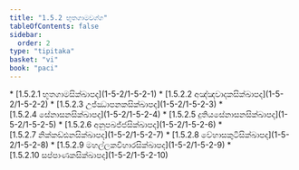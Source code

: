 ```yaml
---
title: "1.5.2 භූතගාමවග්ග"
tableOfContents: false
sidebar:
  order: 2
type: "tipitaka"
basket: "vi"
book: "paci"
---
```



<DynamicBreadcrumb />



<TableOfContents book="paci" section="1.5.2">
* [1.5.2.1 භූතගාමසික්ඛාපද](1-5-2/1-5-2-1)
* [1.5.2.2 අඤ්ඤවාදකසික්ඛාපද](1-5-2/1-5-2-2)
* [1.5.2.3 උජ්ඣාපනකසික්ඛාපද](1-5-2/1-5-2-3)
* [1.5.2.4 සේනාසනසික්ඛාපද](1-5-2/1-5-2-4)
* [1.5.2.5 දුතියසේනාසනසික්ඛාපද](1-5-2/1-5-2-5)
* [1.5.2.6 අනුපඛජ්ජසික්ඛාපද](1-5-2/1-5-2-6)
* [1.5.2.7 නික්කඩ්ඪනසික්ඛාපද](1-5-2/1-5-2-7)
* [1.5.2.8 වේහාසකුටිසික්ඛාපද](1-5-2/1-5-2-8)
* [1.5.2.9 මහල්ලකවිහාරසික්ඛාපද](1-5-2/1-5-2-9)
* [1.5.2.10 සප්පාණකසික්ඛාපද](1-5-2/1-5-2-10)
</TableOfContents>